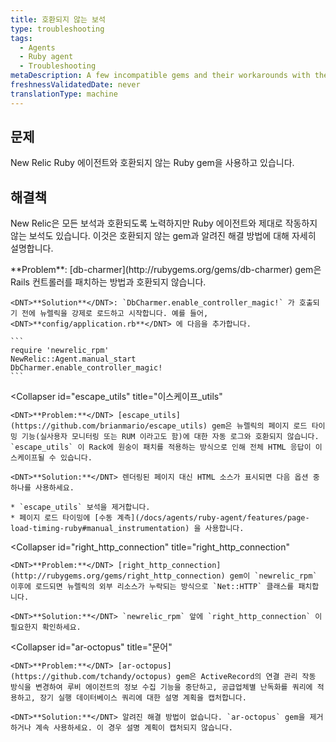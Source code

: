 ```yaml
---
title: 호환되지 않는 보석
type: troubleshooting
tags:
  - Agents
  - Ruby agent
  - Troubleshooting
metaDescription: A few incompatible gems and their workarounds with the New Relic Ruby agent.
freshnessValidatedDate: never
translationType: machine
---
```


## 문제

New Relic Ruby 에이전트와 호환되지 않는 Ruby gem을 사용하고 있습니다.

## 해결책

New Relic은 모든 보석과 호환되도록 노력하지만 Ruby 에이전트와 제대로 작동하지 않는 보석도 있습니다. 이것은 호환되지 않는 gem과 알려진 해결 방법에 대해 자세히 설명합니다.

<CollapserGroup>
  <Collapser
    id="db-charmer"
    title="db-charmer"
  >
    <DNT>**Problem**</DNT>: [db-charmer](http://rubygems.org/gems/db-charmer) gem은 Rails 컨트롤러를 패치하는 방법과 호환되지 않습니다.

    <DNT>**Solution**</DNT>: `DbCharmer.enable_controller_magic!` 가 호출되기 전에 뉴렐릭을 강제로 로드하고 시작합니다. 예를 들어, <DNT>**config/application.rb**</DNT> 에 다음을 추가합니다.

    ```
    require 'newrelic_rpm'
    NewRelic::Agent.manual_start
    DbCharmer.enable_controller_magic!
    ```
  </Collapser>

  <Collapser
    id="escape_utils"
    title="이스케이프_utils"
  >
    <DNT>**Problem:**</DNT> [escape_utils](https://github.com/brianmario/escape_utils) gem은 뉴렐릭의 페이지 로드 타이밍 기능(실사용자 모니터링 또는 RUM 이라고도 함)에 대한 자동 로그와 호환되지 않습니다. `escape_utils` 이 Rack에 원숭이 패치를 적용하는 방식으로 인해 전체 HTML 응답이 이스케이프될 수 있습니다.

    <DNT>**Solution:**</DNT> 렌더링된 페이지 대신 HTML 소스가 표시되면 다음 옵션 중 하나를 사용하세요.

    * `escape_utils` 보석을 제거합니다.
    * 페이지 로드 타이밍에 [수동 계측](/docs/agents/ruby-agent/features/page-load-timing-ruby#manual_instrumentation) 을 사용합니다.
  </Collapser>

  <Collapser
    id="right_http_connection"
    title="right_http_connection"
  >
    <DNT>**Problem:**</DNT> [right_http_connection](http://rubygems.org/gems/right_http_connection) gem이 `newrelic_rpm` 이후에 로드되면 뉴렐릭의 외부 리소스가 누락되는 방식으로 `Net::HTTP` 클래스를 패치합니다.

    <DNT>**Solution:**</DNT> `newrelic_rpm` 앞에 `right_http_connection` 이 필요한지 확인하세요.
  </Collapser>

  <Collapser
    id="ar-octopus"
    title="문어"
  >
    <DNT>**Problem:**</DNT> [ar-octopus](https://github.com/tchandy/octopus) gem은 ActiveRecord의 연결 관리 작동 방식을 변경하여 루비 에이전트의 정보 수집 기능을 중단하고, 공급업체별 난독화를 쿼리에 적용하고, 장기 실행 데이터베이스 쿼리에 대한 설명 계획을 캡처합니다.

    <DNT>**Solution:**</DNT> 알려진 해결 방법이 없습니다. `ar-octopus` gem을 제거하거나 계속 사용하세요. 이 경우 설명 계획이 캡처되지 않습니다.
  </Collapser>
</CollapserGroup>

